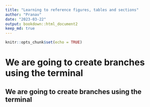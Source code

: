 ```yaml
---
title: "Learning to reference figures, tables and sections"
author: "Pranav"
date: "2023-03-22"
output: bookdown::html_document2
keep_md: true
---
```


```r
knitr::opts_chunk$set(echo = TRUE)
```


# We are going to create branches using the terminal
## We are going to create branches using the terminal

